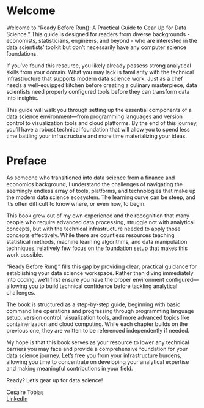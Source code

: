 # Welcome

Welcome to "Ready Before Run(): A Practical Guide to Gear Up for Data Science." This guide is designed for readers from diverse backgrounds - economists, statisticians, engineers, and beyond - who are interested in the data scientists' toolkit but don't necessarily have any computer science foundations. 

If you've found this resource, you likely already possess strong analytical skills from your domain. What you may lack is familiarity with the technical infrastructure that supports modern data science work. Just as a chef needs a well-equipped kitchen before creating a culinary masterpiece, data scientists need properly configured tools before they can transform data into insights.

This guide will walk you through setting up the essential components of a data science environment—from programming languages and version control to visualization tools and cloud platforms. By the end of this journey, you'll have a robust technical foundation that will allow you to spend less time battling your infrastructure and more time materializing your ideas.

# Preface

As someone who transitioned into data science from a finance and economics background, I understand the challenges of navigating the seemingly endless array of tools, platforms, and technologies that make up the modern data science ecosystem. The learning curve can be steep, and it's often difficult to know where, or even how, to begin.

This book grew out of my own experience and the recognition that many people who require advanced data processing, struggle not with analytical concepts, but with the technical infrastructure needed to apply those concepts effectively. While there are countless resources teaching statistical methods, machine learning algorithms, and data manipulation techniques, relatively few focus on the foundation setup that makes this work possible.

"Ready Before Run()" fills this gap by providing clear, practical guidance for establishing your data science workspace. Rather than diving immediately into coding, we'll first ensure you have the proper environment configured—allowing you to build technical confidence before tackling analytical challenges.

The book is structured as a step-by-step guide, beginning with basic command line operations and progressing through programming language setup, version control, visualization tools, and more advanced topics like containerization and cloud computing. While each chapter builds on the previous one, they are written to be referenced independently if needed.

My hope is that this book serves as your resource to lower any technical barriers you may face and provide a comprehensive foundation for your data science journey. Let's free you from your infrastructure burdens, allowing you time to concentrate on developing your analytical expertise and making meaningful contributions in your field.

Ready? Let's gear up for data science!

Cesaire Tobias  
[LinkedIn](https://www.linkedin.com/in/cesaire-tobias-5555a274/)